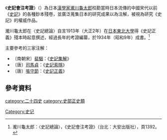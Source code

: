 《'''史記會注考證'''》（{{jpn|j=史記会注考証|kn=しきかいちゅうこうしょう|rm=Shiki Kaichū Kōshō}}）為日本[[漢學家|漢學家]][[瀧川龜太郎|瀧川龜太郎]]校勘當時日本流傳的中國宋代以前《[[史記|史記]]》的各種鈔本殘卷，並廣泛蒐集日本的研究成果以為注解，被視為研究《史記》的權威作品。

瀧川龜太郎在〈史記總論〉自言1913年（大正2年）在[[日本東北大學|日本東北大學]]得《史記正義》殘本時起意撰述，經過長年的考證編纂，於1934年（昭和9年）成書。<ref>瀧川龜太郎：〈史記總論〉，《史記會注考證》（台北：大安出版社），頁1392。</ref>

主要參考的三家注解：

*〔南朝宋〕[[裴駰|裴駰]]：《[[史記集解|史記集解]]》
*〔唐〕[[司馬貞|司馬貞]]：《[[史記索隱|史記索隱]]》
*〔唐〕[[張守節_(唐朝)|張守節]]：《[[史記正義|史記正義]]》

==參考資料==
{{reflist}}

{{史書小作品}}
[[Category:史记|Category:史记]]
[[category:二十四史|category:二十四史]]
[[category:史部正史類|category:史部正史類]]